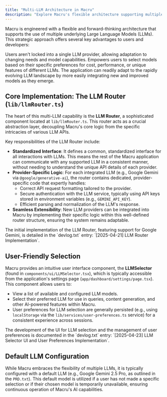 ```yaml
---
title: "Multi-LLM Architecture in Macru"
description: "Explore Macru's flexible architecture supporting multiple Large Language Models, offering choice and future-proofing."
---
```


Macru is engineered with a flexible and forward-thinking architecture that supports the use of multiple underlying Large Language Models (LLMs). This strategic approach offers several key advantages to users and developers:

<CardGroup cols={3}>
  <Card title="Flexibility" icon="swatchbook">
    Users aren't locked into a single LLM provider, allowing adaptation to changing needs and model capabilities.
  </Card>
  <Card title="Choice & Control" icon="sliders">
    Empowers users to select models based on their specific preferences for cost, performance, or unique features of different LLMs.
  </Card>
  <Card title="Future-Proofing" icon="rocket-launch">
    The application can readily adapt to the rapidly evolving LLM landscape by more easily integrating new and improved models as they emerge.
  </Card>
</CardGroup>

## Core Implementation: The LLM Router (``lib/llmRouter.ts``)

The heart of this multi-LLM capability is the **LLM Router**, a sophisticated component located at ``lib/llmRouter.ts``. This router acts as a crucial abstraction layer, decoupling Macru's core logic from the specific intricacies of various LLM APIs.

Key responsibilities of the LLM Router include:

*   **Standardized Interface**: It defines a common, standardized interface for all interactions with LLMs. This means the rest of the Macru application can communicate with any supported LLM in a consistent manner, without needing to understand the unique API details of each provider.
*   **Provider-Specific Logic**: For each integrated LLM (e.g., Google Gemini via ``@google/generative-ai``), the router contains dedicated, provider-specific code that expertly handles:
    *   Correct API request formatting tailored to the provider.
    *   Secure authentication with the LLM service, typically using API keys stored in environment variables (e.g., ``GEMINI_API_KEY``).
    *   Efficient parsing and normalization of the LLM's response.
*   **Seamless Extensibility**: New LLM providers can be integrated into Macru by implementing their specific logic within this well-defined router structure, ensuring the system remains adaptable.

<Note>
  The initial implementation of the LLM Router, featuring support for Google Gemini, is detailed in the `devlog.txt` entry: `[2025-04-21] LLM Router Implementation`.
</Note>

## User-Friendly Selection

Macru provides an intuitive user interface component, the **LLMSelector** (found in ``components/ui/LLMSelector.tsx``), which is typically accessible from the application's settings page (``app/dashboard/settings/page.tsx``). This component allows users to:

*   View a list of available and configured LLM models.
*   Select their preferred LLM for use in queries, content generation, and other AI-powered features within Macru.
*   User preferences for LLM selection are generally persisted (e.g., using `localStorage` via the ``lib/services/user-preferences.ts`` service) for a consistent experience across sessions.

<Note>
  The development of the UI for LLM selection and the management of user preferences is documented in the `devlog.txt` entry: `[2025-04-23] LLM Selector UI and User Preferences Implementation`.
</Note>

## Default LLM Configuration

While Macru embraces the flexibility of multiple LLMs, it is typically configured with a default LLM (e.g., Google Gemini 2.5 Pro, as outlined in the ``PRD.txt``). This default model is utilized if a user has not made a specific selection or if their chosen model is temporarily unavailable, ensuring continuous operation of Macru's AI capabilities. 